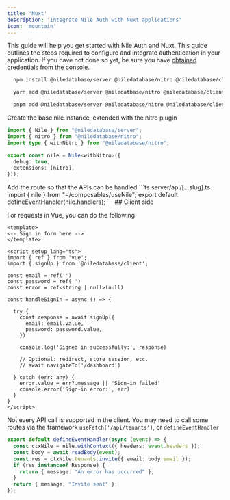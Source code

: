 ```yaml
---
title: 'Nuxt'
description: 'Integrate Nile Auth with Nuxt applications'
icon: 'mountain'
---
```

This guide will help you get started with Nile Auth and Nuxt. This guide outlines the steps required to configure and integrate authentication in your application. 
<Note>
If you have not done so yet, be sure you have [obtained credentials from the console](../getting-started/installation).
</Note>

<Steps>
<Step title="Install packages">
<CodeGroup>

```bash npm
  npm install @niledatabase/server @niledatabase/nitro @niledatabase/client
```
```bash yarn 
  yarn add @niledatabase/server @niledatbase/nitro @niledatabase/client
```
```bash pnpm
  pnpm add @niledatabase/server @niledatabase/nitro @niledatabase/client
```
</CodeGroup>
</Step>

<Step title="Configure the extension">
Create the base nile instance, extended with the nitro plugin

```ts app/composables/useNile.ts
import { Nile } from "@niledatabase/server";
import { nitro } from "@niledatabase/nitro";
import type { withNitro } from "@niledatabase/nitro";

export const nile = Nile<withNitro>({
  debug: true,
  extensions: [nitro],
}));

```
</Step>

<Step>
Add the route so that the APIs can be handled
```ts server/api/[...slug].ts
import { nile } from "~/composables/useNile";
export default defineEventHandler(nile.handlers);
```
</Step>

</Steps>
## Client side

For requests in Vue, you can do the following

```Vue
<template>
<-- Sign in form here -->
</template>

<script setup lang="ts">
import { ref } from 'vue';
import { signUp } from '@niledatabase/client';

const email = ref('')
const password = ref('')
const error = ref<string | null>(null)

const handleSignIn = async () => {

  try {
    const response = await signUp({
      email: email.value,
      password: password.value,
    })

    console.log('Signed in successfully:', response)

    // Optional: redirect, store session, etc.
    // await navigateTo('/dashboard')

  } catch (err: any) {
    error.value = err?.message || 'Sign-in failed'
    console.error('Sign-in error:', err)
  }
}
</script>
```

Not every API call is supported in the client. You may need to call some routes via the framework `useFetch('/api/tenants')`, or `defineEventHandler`

```ts server/api/submit-invite.post.ts
export default defineEventHandler(async (event) => {
  const ctxNile = nile.withContext({ headers: event.headers });
  const body = await readBody(event);
  const res = ctxNile.tenants.invite({ email: body.email });
  if (res instanceof Response) {
    return { message: "An error has occurred" };
  }
  return { message: "Invite sent" };
});

```
